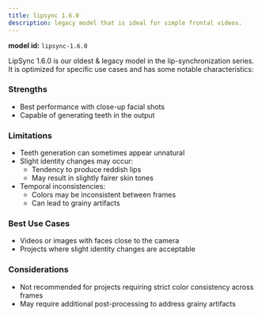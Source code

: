 ```yaml
---
title: lipsync 1.6.0
description: legacy model that is ideal for simple frontal videos.
---
```


<Note>**model id:** `lipsync-1.6.0`</Note>

LipSync 1.6.0 is our oldest & legacy model in the lip-synchronization series. It is optimized for specific use cases and has some notable characteristics:

### Strengths

- Best performance with close-up facial shots
- Capable of generating teeth in the output

### Limitations

- Teeth generation can sometimes appear unnatural
- Slight identity changes may occur:
  - Tendency to produce reddish lips
  - May result in slightly fairer skin tones
- Temporal inconsistencies:
  - Colors may be inconsistent between frames
  - Can lead to grainy artifacts

### Best Use Cases

- Videos or images with faces close to the camera
- Projects where slight identity changes are acceptable

### Considerations

- Not recommended for projects requiring strict color consistency across frames
- May require additional post-processing to address grainy artifacts
